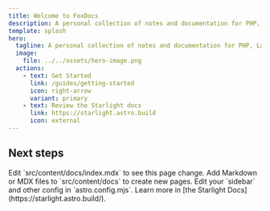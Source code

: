 ```yaml
---
title: Welcome to FoxDocs
description: A personal collection of notes and documentation for PHP, Laravel, and other web development topics.
template: splash
hero:
  tagline: A personal collection of notes and documentation for PHP, Laravel, and other web development topics.
  image:
    file: ../../assets/hero-image.png
  actions:
    - text: Get Started
      link: /guides/getting-started
      icon: right-arrow
      variant: primary
    - text: Review the Starlight docs
      link: https://starlight.astro.build
      icon: external
---
```



## Next steps
<CardGrid stagger>
	<Card title="Update content" icon="pencil">
		Edit `src/content/docs/index.mdx` to see this page change.
	</Card>
	<Card title="Add new content" icon="add-document">
		Add Markdown or MDX files to `src/content/docs` to create new pages.
	</Card>
	<Card title="Configure your site" icon="setting">
		Edit your `sidebar` and other config in `astro.config.mjs`.
	</Card>
	<Card title="Read the docs" icon="open-book">
		Learn more in [the Starlight Docs](https://starlight.astro.build/).
	</Card>
</CardGrid>